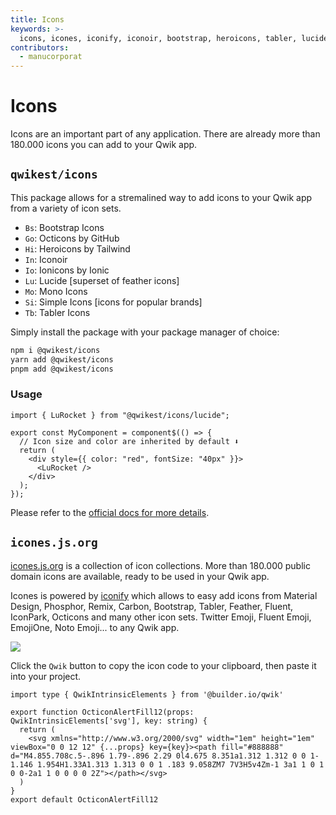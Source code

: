 ```yaml
---
title: Icons
keywords: >-
  icons, icones, iconify, iconoir, bootstrap, heroicons, tabler, lucide, mono, simple, octicons, ionicons
contributors:
  - manucorporat
---
```



# Icons

Icons are an important part of any application. There are already more than 180.000 icons you can add to your Qwik app.

## `qwikest/icons`

This package allows for a stremalined way to add icons to your Qwik app from a variety of icon sets.

- `Bs`: Bootstrap Icons
- `Go`: Octicons by GitHub
- `Hi`: Heroicons by Tailwind
- `In`: Iconoir
- `Io`: Ionicons by Ionic
- `Lu`: Lucide [superset of feather icons]
- `Mo`: Mono Icons
- `Si`: Simple Icons [icons for popular brands]
- `Tb`: Tabler Icons

Simply install the package with your package manager of choice:

```bash
npm i @qwikest/icons
yarn add @qwikest/icons
pnpm add @qwikest/icons
```

### Usage

```tsx
import { LuRocket } from "@qwikest/icons/lucide";

export const MyComponent = component$(() => {
  // Icon size and color are inherited by default ⬇️
  return (
    <div style={{ color: "red", fontSize: "40px" }}>
      <LuRocket />
    </div>
  );
});
```

Please refer to the [official docs for more details](https://github.com/qwikest/icons).


## `icones.js.org`

[icones.js.org](https://icones.js.org/) is a collection of icon collections. More than 180.000 public domain icons are available, ready to be used in your Qwik app.

Icones is powered by [iconify](https://iconify.design/) which allows to easy add icons from Material Design, Phosphor, Remix, Carbon, Bootstrap, Tabler, Feather, Fluent, IconPark, Octicons and many other icon sets. Twitter Emoji, Fluent Emoji, EmojiOne, Noto Emoji... to any Qwik app.

<img src={image}/>

Click the `Qwik` button to copy the icon code to your clipboard, then paste it into your project.

```tsx
import type { QwikIntrinsicElements } from '@builder.io/qwik'

export function OcticonAlertFill12(props: QwikIntrinsicElements['svg'], key: string) {
  return (
    <svg xmlns="http://www.w3.org/2000/svg" width="1em" height="1em" viewBox="0 0 12 12" {...props} key={key}><path fill="#888888" d="M4.855.708c.5-.896 1.79-.896 2.29 0l4.675 8.351a1.312 1.312 0 0 1-1.146 1.954H1.33A1.313 1.313 0 0 1 .183 9.058ZM7 7V3H5v4Zm-1 3a1 1 0 1 0 0-2a1 1 0 0 0 0 2Z"></path></svg>
  )
}
export default OcticonAlertFill12
```

